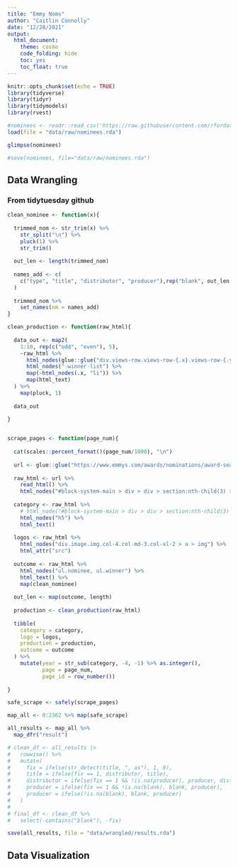 ```yaml
---
title: "Emmy Noms"
author: "Caitlin Connolly"
date: "12/28/2021"
output: 
  html_document:
    theme: cosmo
    code_folding: hide
    toc: yes
    toc_float: true
---
```


```r
knitr::opts_chunk$set(echo = TRUE)
library(tidyverse)
library(tidyr)
library(tidymodels)
library(rvest)
```

```r
#nominees <- readr::read_csv('https://raw.githubusercontent.com/rfordatascience/tidytuesday/master/data/2021/2021-09-21/nominees.csv')
load(file = "data/raw/nominees.rda")
```

```r
glimpse(nominees)
```


```r
#save(nominees, file="data/raw/nominees.rda")
```

## Data Wrangling 
### From tidytuesday github
```r
clean_nominee <- function(x){
  
  trimmed_nom <- str_trim(x) %>% 
    str_split("\n") %>% 
    pluck(1) %>%
    str_trim()
  
  out_len <- length(trimmed_nom)
  
  names_add <- c(
    c("type", "title", "distributor", "producer"),rep("blank", out_len - 4)
  )
  
  trimmed_nom %>% 
    set_names(nm = names_add)
}

clean_production <- function(raw_html){
  
  data_out <- map2(
    1:10, rep(c("odd", "even"), 5),
    ~raw_html %>% 
      html_nodes(glue::glue("div.views-row.views-row-{.x}.views-row-{.y}")) %>% 
      html_nodes(".winner-list") %>% 
      map(~html_nodes(.x, "li")) %>% 
      map(html_text) 
  ) %>% 
    map(pluck, 1)
  
  data_out
  
}


scrape_pages <- function(page_num){
  
  cat(scales::percent_format()(page_num/1000), "\n")
  
  url <- glue::glue("https://www.emmys.com/awards/nominations/award-search?page={page_num}")
  
  raw_html <- url %>% 
    read_html() %>% 
    html_nodes("#block-system-main > div > div > section:nth-child(3) > div > div")
  
  category <- raw_html %>% 
    # html_node("#block-system-main > div > div > section:nth-child(3) > div > div") %>% 
    html_nodes("h5") %>% 
    html_text()
  
  logos <- raw_html %>% 
    html_nodes("div.image.img.col-4.col-md-3.col-xl-2 > a > img") %>% 
    html_attr("src")
  
  outcome <- raw_html %>% 
    html_nodes("ul.nominee, ul.winner") %>% 
    html_text() %>% 
    map(clean_nominee)
  
  out_len <- map(outcome, length)
  
  production <- clean_production(raw_html)
  
  tibble(
    category = category,
    logo = logos,
    production = production,
    outcome = outcome
  ) %>%
    mutate(year = str_sub(category, -4, -1) %>% as.integer(),
           page = page_num,
           page_id = row_number())
  
}

safe_scrape <- safely(scrape_pages)

map_all <- 0:2362 %>% map(safe_scrape)

all_results <- map_all %>% 
  map_dfr("result")
```

```r
# clean_df <- all_results |>
#   rowwise() %>% 
#   mutate(
#     fix = ifelse(str_detect(title, ", as"), 1, 0),
#     title = ifelse(fix == 1, distributor, title),
#     distributor = ifelse(fix == 1 && !is.na(producer), producer, distributor),
#     producer = ifelse(fix == 1 && !is.na(blank), blank, producer),
#     producer = ifelse(!is.na(blank), blank, producer)
#   ) 
# 
# final_df <- clean_df %>% 
#   select(-contains("blank"), -fix)
```

```r
save(all_results, file = "data/wrangled/results.rda")
```


## Data Visualization 

```r

```


